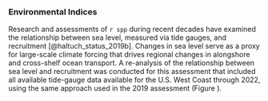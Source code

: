 ### Environmental Indices

Research and assessments of `r spp` during recent decades have examined the relationship between sea level, measured via tide gauges, and recruitment [@haltuch_status_2019b]. Changes in sea level serve as a proxy for large-scale climate forcing that drives regional changes in alongshore and cross-shelf ocean transport. A re-analysis of the relationship between sea level and recruitment was conducted for this assessment that included all available tide-gauge data available for the U.S. West Coast through 2022, using the same approach used in the 2019 assessment (Figure \ref{fig:data-survey-env-index}).
